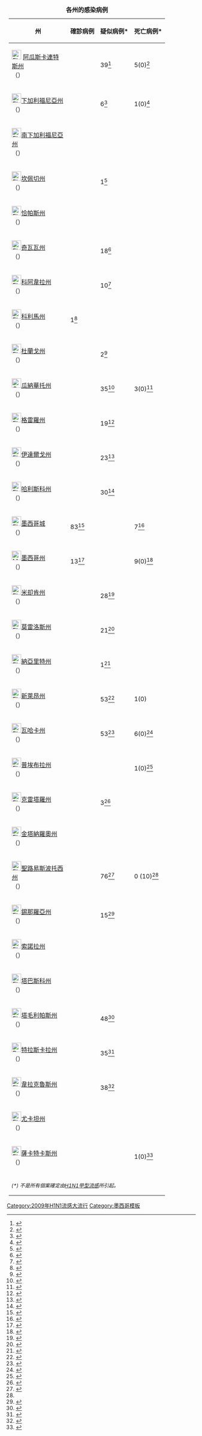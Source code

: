 <onlyinclude><div style="right; margin-left:0.5em;font-size:8pt">
{| class="wikitable sortable" border="1" style="float:right; margin:0.5em 0 0.5em 1em; width:350px; text-align:right"
|+ '''各州的感染病例'''
|-
! width="140"|州
! 確診病例
! 疑似病例*
! 死亡病例*
|-

|align=left|[[File:Flag of Aguascalientes.svg|25px|border]] [[阿瓜斯卡連特斯州]]<br>（{{lang|es|Aguascalientes}}）
|
|39<ref name="universalmap">{{cite news|agency=[[El Universal]]|url=http://www.eluniversal.com.mx/graficos/graficosanimados09/EU_influenza/|title=Influenza Manual de Servicios|publisher=El Universal|date=April 29, 2009|accessdate=April 29, 2009}}</ref>
|5(0)<ref name="universalmap">{{cite news|agency=[[El Universal]]|url=http://www.eluniversal.com.mx/graficos/graficosanimados09/EU_influenza/|title=Influenza Manual de Servicios|publisher=El Universal|date=April 29, 2009|accessdate=April 29, 2009}}</ref>
|- align="right"


|align=left|[[File:Flag of Baja California.svg|25px|border]][[下加利福尼亞州]]<br>（{{lang|es|Baja California}}）
|
|6<ref name="universalmap">{{cite news|agency=[[El Universal]]|url=http://www.eluniversal.com.mx/graficos/graficosanimados09/EU_influenza/|title=Influenza Manual de Servicios|publisher=El Universal|date=April 29, 2009|accessdate=April 29, 2009}}</ref>
|1(0)<ref name="universalmap">{{cite news|agency=[[El Universal]]|url=http://www.eluniversal.com.mx/graficos/graficosanimados09/EU_influenza/|title=Influenza Manual de Servicios|publisher=El Universal|date=April 29, 2009|accessdate=April 29, 2009}}</ref>
|- align="right"

|align=left|[[File:Flag of Baja California Sur.svg|25px|border]][[南下加利福尼亞州]]<br>（{{lang|es|Baja California Sur}}）
|
|
|
|- align="right"

|align=left|[[File:Flag of Campeche.svg|25px|border]][[坎佩切州]]<br>（{{lang|es|Campeche}}）
|
|1<ref name="universalmap">{{cite news|agency=[[El Universal]]|url=http://www.eluniversal.com.mx/graficos/graficosanimados09/EU_influenza/|title=Influenza Manual de Servicios|publisher=El Universal|date=April 29, 2009|accessdate=April 29, 2009}}</ref>
|
|- align="right"

|align=left|[[File:Flag of Chiapas.svg|25px|border]][[恰帕斯州]]<br>（{{lang|es|Chiapas}}）
|
|
|
|- align="right"

|align=left|[[File:Flag of Chihuahua.svg|25px|border]][[奇瓦瓦州]]<br>（{{lang|es|Chihuahua}}）
|
|18<ref name="universalmap">{{cite news|agency=[[El Universal]]|url=http://www.eluniversal.com.mx/graficos/graficosanimados09/EU_influenza/|title=Influenza Manual de Servicios|publisher=El Universal|date=April 29, 2009|accessdate=April 29, 2009}}</ref>
|
|- align="right"

|align=left|[[File:Flag of Coahuila.svg|25px|border]][[科阿韋拉州]]<br>（{{lang|es|Coahuila}}）
|
|10<ref name="universalmap">{{cite news|agency=[[El Universal]]|url=http://www.eluniversal.com.mx/graficos/graficosanimados09/EU_influenza/|title=Influenza Manual de Servicios|publisher=El Universal|date=April 29, 2009|accessdate=April 29, 2009}}</ref>
|
|- align="right"

|align=left|[[File:Flag of Colima.svg|25px|border]][[科利馬州]]<br>（{{lang|es|Colima}}）
|1<ref name="ssalud">{{cite news|publisher=[[Televisa]]|url=http://www2.esmas.com/noticierostelevisa/mexico/nacional/059625/ordenan-suspenden-actividades-ip-y-administracion-publica|title=Ordenan suspender actividades en la administración pública|date=2009-04-29|accessdate=2009-04-29}}</ref>
|
|
|- align="right"

|align=left|[[File:Flag of Durango.svg|25px|border]][[杜蘭戈州]]<br>（{{lang|es|Durango}}）
|
|2<ref name="universalmap">{{cite news|agency=[[El Universal]]|url=http://www.eluniversal.com.mx/graficos/graficosanimados09/EU_influenza/|title=Influenza Manual de Servicios|publisher=El Universal|date=April 29, 2009|accessdate=April 29, 2009}}</ref>
|
|- align="right"

|align=left|[[File:Guanajuato Flag.svg|25px|border]][[瓜納華托州]]<br>（{{lang|es|Guanajuato}}）
|
|35<ref name="universalmap">{{cite news|agency=[[El Universal]]|url=http://www.eluniversal.com.mx/graficos/graficosanimados09/EU_influenza/|title=Influenza Manual de Servicios|publisher=El Universal|date=April 29, 2009|accessdate=April 29, 2009}}</ref>
|3(0)<ref name="universalmap">{{cite news|agency=[[El Universal]]|url=http://www.eluniversal.com.mx/graficos/graficosanimados09/EU_influenza/|title=Influenza Manual de Servicios|publisher=El Universal|date=April 29, 2009|accessdate=April 29, 2009}}</ref>
|- align="right"

|align=left|[[File:Flag of Guerrero.svg|25px|border]][[格雷羅州]]<br>（{{lang|es|Guerrero}}）
|
|19<ref name="universalmap">{{cite news|agency=[[El Universal]]|url=http://www.eluniversal.com.mx/graficos/graficosanimados09/EU_influenza/|title=Influenza Manual de Servicios|publisher=El Universal|date=April 29, 2009|accessdate=April 29, 2009}}</ref>
|
|- align="right"

|align=left|[[File:Flag of Hidalgo.svg|25px|border]][[伊達爾戈州]]<br>（{{lang|es|Hidalgo}}）
|
|23<ref name="universalmap">{{cite news|agency=[[El Universal]]|url=http://www.eluniversal.com.mx/graficos/graficosanimados09/EU_influenza/|title=Influenza Manual de Servicios|publisher=El Universal|date=April 29, 2009|accessdate=April 29, 2009}}</ref>
|
|- align="right"

|align=left|[[File:Flag of Jalisco.svg|25px|border]][[哈利斯科州]]<br>（{{lang|es|Jalisco}}）
|
|30<ref name="universalmap">{{cite news|agency=[[El Universal]]|url=http://www.eluniversal.com.mx/graficos/graficosanimados09/EU_influenza/|title=Influenza Manual de Servicios|publisher=El Universal|date=April 29, 2009|accessdate=April 29, 2009}}</ref>
|
|- align="right"



|align=left|[[File:Flag of Mexico City.svg|25px|border]][[墨西哥城]]<br>（{{lang|es|Ciudad de México}}）
|83<ref name="ssalud">{{cite news|publisher=[[Televisa]]|url=http://www2.esmas.com/noticierostelevisa/mexico/nacional/059625/ordenan-suspenden-actividades-ip-y-administracion-publica|title=Ordenan suspender actividades en la administración pública|date=2009-04-29|accessdate=2009-04-29}}</ref>
|
|7<ref name="MexicoCity7">{{cite news|publisher=[[World Health Organization]]|url=http://www.who.int/csr/don/2009_04_28/en/index.html|title=Swine influenza - update 4|date=2009-04-28|accessdate=2009-04-29}}</ref>
|- align="right"

|align=left|[[File:Mexico stateflags Estado de Mexico.png|25px|border]][[墨西哥州]]<br>（{{lang|es|México}}）
|13<ref name="ssalud">{{cite news|publisher=[[Televisa]]|url=http://www2.esmas.com/noticierostelevisa/mexico/nacional/059625/ordenan-suspenden-actividades-ip-y-administracion-publica|title=Ordenan suspender actividades en la administración pública|date=2009-04-29|accessdate=2009-04-29}}</ref>
|
|9(0)<ref name="universalmap">{{cite news|agency=[[El Universal]]|url=http://www.eluniversal.com.mx/graficos/graficosanimados09/EU_influenza/|title=Influenza Manual de Servicios|publisher=El Universal|date=April 29, 2009|accessdate=April 29, 2009}}</ref>
|- align="right"

|align=left|[[File:Flag of Michoacan.svg|25px|border]][[米却肯州]]<br>（{{lang|es|Michoacán}}）
|
|28<ref name="universalmap">{{cite news|agency=[[El Universal]]|url=http://www.eluniversal.com.mx/graficos/graficosanimados09/EU_influenza/|title=Influenza Manual de Servicios|publisher=El Universal|date=April 29, 2009|accessdate=April 29, 2009}}</ref>
|
|- align="right"

|align=left|[[File:Flag of Morelos.svg|25px|border]][[莫雷洛斯州]]<br>（{{lang|es|Morelos}}）
|
|21<ref name="universalmap">{{cite news|agency=[[El Universal]]|url=http://www.eluniversal.com.mx/graficos/graficosanimados09/EU_influenza/|title=Influenza Manual de Servicios|publisher=El Universal|date=April 29, 2009|accessdate=April 29, 2009}}</ref>
|
|- align="right"

|align=left|[[File:Flag of Nayarit.svg|25px|border]][[納亞里特州]]<br>（{{lang|es|Nayarit}}）
|
|1<ref name="universalmap">{{cite news|agency=[[El Universal]]|url=http://www.eluniversal.com.mx/graficos/graficosanimados09/EU_influenza/|title=Influenza Manual de Servicios|publisher=El Universal|date=April 29, 2009|accessdate=April 29, 2009}}</ref>
|
|- align="right"

|align=left|[[File:Flag of Nuevo Leon.svg|25px|border]][[新萊昂州]]<br>（{{lang|es|Nuevo León}}）
|
|53<ref name="universalmap">{{cite news|agency=[[El Universal]]|url=http://www.eluniversal.com.mx/graficos/graficosanimados09/EU_influenza/|title=Influenza Manual de Servicios|publisher=El Universal|date=April 29, 2009|accessdate=April 29, 2009}}</ref>
|1(0)
|- align="right"

|align=left|[[File:Flag of Oaxaca.svg|25px|border]][[瓦哈卡州]]<br>（{{lang|es|Oaxaca}}）
|
|53<ref name="universalmap">{{cite news|agency=[[El Universal]]|url=http://www.eluniversal.com.mx/graficos/graficosanimados09/EU_influenza/|title=Influenza Manual de Servicios|publisher=El Universal|date=April 29, 2009|accessdate=April 29, 2009}}</ref>
|6(0)<ref name="universalmap">{{cite news|agency=[[El Universal]]|url=http://www.eluniversal.com.mx/graficos/graficosanimados09/EU_influenza/|title=Influenza Manual de Servicios|publisher=El Universal|date=April 29, 2009|accessdate=April 29, 2009}}</ref>
|- align="right"

|align=left|[[File:Flag of Puebla.svg|25px|border]][[普埃布拉州]]<br>（{{lang|es|Puebla}}）
|
|
|1(0)<ref name="universalmap">{{cite news|agency=[[El Universal]]|url=http://www.eluniversal.com.mx/graficos/graficosanimados09/EU_influenza/|title=Influenza Manual de Servicios|publisher=El Universal|date=April 29, 2009|accessdate=April 29, 2009}}</ref>
|- align="right"

|align=left|[[File:Flag of Queretaro.svg|25px|border]][[克雷塔羅州]]<br>（{{lang|es|Querétaro}}）
|
|3<ref name="universalmap">{{cite news|agency=[[El Universal]]|url=http://www.eluniversal.com.mx/graficos/graficosanimados09/EU_influenza/|title=Influenza Manual de Servicios|publisher=El Universal|date=April 29, 2009|accessdate=April 29, 2009}}</ref>
|
|- align="right"

|align=left|[[File:Flag of Quintana Roo.svg|25px|border]][[金塔納羅奧州]]<br>（{{lang|es|Quintana Roo}}）
|
|
|
|- align="right"


|align=left|[[File:Flag of San Luis Potosi.svg|25px|border]][[聖路易斯波托西州]]<br>（{{lang|es|San Luis Potosí}}）
|
|76<ref name="sanluispotosi10">{{cite news|agency=La Jornada|url=http://www.jornada.unam.mx/2009/04/27/index.php?section=politica&article=005n1pol|title=Confirman las autoridades de SLP cinco nuevas muertes; dos decesos en Tamaulipas|publisher=La Jornada|date=April 27, 2009|accessdate=April 28, 2009}}</ref>
|0 (10)<ref name="sanluispotosi10" />
|- align="right"

|align=left|[[File:Flag of Sinaloa.svg|25px|border]][[錫那羅亞州]]<br>（{{lang|es|Sinaloa}}）
|
|15<ref name="universalmap">{{cite news|agency=[[El Universal]]|url=http://www.eluniversal.com.mx/graficos/graficosanimados09/EU_influenza/|title=Influenza Manual de Servicios|publisher=El Universal|date=April 29, 2009|accessdate=April 29, 2009}}</ref>
|
|- align="right"

|align=left|[[File:Flag of Sonora.svg|25px|border]][[索諾拉州]]<br>（{{lang|es|Sonora}}）
|
|
|
|- align="right"

|align=left|[[File:Flag of Tabasco.svg|25px|border]][[塔巴斯科州]]<br>（{{lang|es|Tabasco}}）
|
|
|
|- align="right"


|align=left|[[File:Flag of Tamaulipas.svg|25px|border]][[塔毛利帕斯州]]<br>（{{lang|es|Tamaulipas}}）
|
|48<ref name="tamaulipas48">{{cite news|agency=Metro Noticias de Tamaulipas|url=http://www.metronoticias.com.mx/id.pl?id=20106&relax=INFLUENZA&mensub=HOME&pub=Cd%20Victoria,Tam|title=Aumenta a 48 los casos sospechosos de Influenza Porcina en Tamaulipas|publisher=|date=April 28, 2009|accessdate=April 28, 2009}}</ref>
|
|- align="right"

|align=left|[[File:Bandera de Tlaxcala.png|25px|border]][[特拉斯卡拉州]]<br>（{{lang|es|Tlaxcala}}）
|
|35<ref name="universalmap">{{cite news|agency=[[El Universal]]|url=http://www.eluniversal.com.mx/graficos/graficosanimados09/EU_influenza/|title=Influenza Manual de Servicios|publisher=El Universal|date=April 29, 2009|accessdate=April 29, 2009}}</ref>
|
|- align="right"

|align=left|[[File:Flag of Veracruz.svg|25px|border]][[韋拉克魯斯州]]<br>（{{lang|es|Veracruz}}）
|
|38<ref name="universalmap">{{cite news|agency=[[El Universal]]|url=http://www.eluniversal.com.mx/graficos/graficosanimados09/EU_influenza/|title=Influenza Manual de Servicios|publisher=El Universal|date=April 29, 2009|accessdate=April 29, 2009}}</ref>
|
|- align="right"

|align=left|[[File:Flag of Yucatan.svg|25px|border]][[尤卡坦州]]<br>（{{lang|es|Yucatán}}）
|
|
|
|- align="right"

|align=left|[[File:Flag of Zacatecas.svg|25px|border]][[薩卡特卡斯州]]<br>（{{lang|es|Zacatecas}}）
|
|
|1(0)<ref name="universalmap">{{cite news|agency=[[El Universal]]|url=http://www.eluniversal.com.mx/graficos/graficosanimados09/EU_influenza/|title=Influenza Manual de Servicios|publisher=El Universal|date=April 29, 2009|accessdate=April 29, 2009}}</ref>
|- align="right"


|-
| colspan=5 style="font-size:smaller"| ''(*) 不是所有個案確定由[[H1N1甲型流感]]所引起。''
|}
</div></onlyinclude>


<div class="references-small">
<references />
</div>
<noinclude>
[[Category:2009年H1N1流感大流行]]
[[Category:墨西哥模板]]
</noinclude>